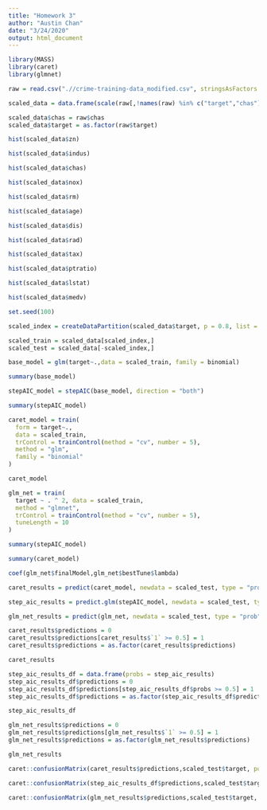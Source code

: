 ---
title: "Homework 3"
author: "Austin Chan"
date: "3/24/2020"
output: html_document
---

```{r}
library(MASS)
library(caret)
library(glmnet)
```



```{r}
raw = read.csv(".//crime-training-data_modified.csv", stringsAsFactors = F)

scaled_data = data.frame(scale(raw[,!names(raw) %in% c("target","chas")]))

scaled_data$chas = raw$chas
scaled_data$target = as.factor(raw$target)
```



```{r}
hist(scaled_data$zn)

hist(scaled_data$indus)

hist(scaled_data$chas)

hist(scaled_data$nox)

hist(scaled_data$rm)

hist(scaled_data$age)

hist(scaled_data$dis)

hist(scaled_data$rad)

hist(scaled_data$tax)

hist(scaled_data$ptratio)

hist(scaled_data$lstat)

hist(scaled_data$medv)
```

```{r}
set.seed(100)

scaled_index = createDataPartition(scaled_data$target, p = 0.8, list = F)

scaled_train = scaled_data[scaled_index,]
scaled_test = scaled_data[-scaled_index,]
```


```{r}
base_model = glm(target~.,data = scaled_train, family = binomial)

summary(base_model)
```

```{r}
stepAIC_model = stepAIC(base_model, direction = "both")

summary(stepAIC_model)
```


```{r}
caret_model = train(
  form = target~.,
  data = scaled_train,
  trControl = trainControl(method = "cv", number = 5),
  method = "glm",
  family = "binomial"
)
```

```{r}
caret_model
```

```{r}
glm_net = train(
  target ~ . ^ 2, data = scaled_train,
  method = "glmnet",
  trControl = trainControl(method = "cv", number = 5),
  tuneLength = 10
)
```


```{r}
summary(stepAIC_model)

summary(caret_model)
```

```{r}
coef(glm_net$finalModel,glm_net$bestTune$lambda)
```


```{r}
caret_results = predict(caret_model, newdata = scaled_test, type = "prob")

step_aic_results = predict.glm(stepAIC_model, newdata = scaled_test, type = "response")

glm_net_results = predict(glm_net, newdata = scaled_test, type = "prob")
```

```{r}
caret_results$predictions = 0
caret_results$predictions[caret_results$`1` >= 0.5] = 1
caret_results$predictions = as.factor(caret_results$predictions)

caret_results

step_aic_results_df = data.frame(probs = step_aic_results)
step_aic_results_df$predictions = 0
step_aic_results_df$predictions[step_aic_results_df$probs >= 0.5] = 1
step_aic_results_df$predictions = as.factor(step_aic_results_df$predictions)

step_aic_results_df

glm_net_results$predictions = 0
glm_net_results$predictions[glm_net_results$`1` >= 0.5] = 1
glm_net_results$predictions = as.factor(glm_net_results$predictions)

glm_net_results
```

```{r}
caret::confusionMatrix(caret_results$predictions,scaled_test$target, positive = "1")
```

```{r}
caret::confusionMatrix(step_aic_results_df$predictions,scaled_test$target, positive = "1")
```

```{r}
caret::confusionMatrix(glm_net_results$predictions,scaled_test$target, positive = "1")
```












